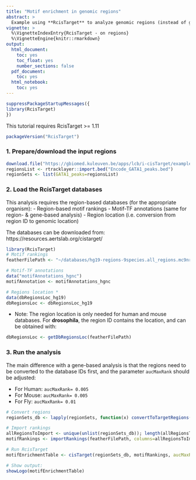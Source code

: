 ```yaml
---
title: "Motif enrichment in genomic regions"
abstract: >
  Example using **RcisTarget** to analyze genomic regions (instead of genes).
vignette: >
  %\VignetteIndexEntry{RcisTarget - on regions}
  %\VignetteEngine{knitr::rmarkdown}
output: 
  html_document:
    toc: yes
    toc_float: yes
    number_sections: false
  pdf_document:
    toc: yes
  html_notebook:
    toc: yes
---
```

```r
suppressPackageStartupMessages({
library(RcisTarget)
})
```

This tutorial requires RcisTarget >= 1.11
```r
packageVersion("RcisTarget")
```

### 1. Prepare/download the input regions

```r
download.file("https://gbiomed.kuleuven.be/apps/lcb/i-cisTarget/examples/input_files/human/peaks/Encode_GATA1_peaks.bed", "Encode_GATA1_peaks.bed")
regionsList <- rtracklayer::import.bed("Encode_GATA1_peaks.bed")
regionSets <- list(GATA1_peaks=regionsList)
```

### 2. Load the RcisTarget databases

This analysis requires the region-based databases (for the appropriate organism):
- Region-based motif rankings
- Motif-TF annotations (same for region- & gene-based analysis)
- Region location (i.e. conversion from region ID to genomic location)

The databases can be downloaded from: https://resources.aertslab.org/cistarget/ 

```r
library(RcisTarget)
# Motif rankings
featherFilePath <- "~/databases/hg19-regions-9species.all_regions.mc9nr.feather"

# Motif-TF annotations
data("motifAnnotations_hgnc")
motifAnnotation <- motifAnnotations_hgnc

# Regions location *
data(dbRegionsLoc_hg19)
dbRegionsLoc <- dbRegionsLoc_hg19
```

* Note: The region location is only needed for human and mouse databases.
For **drosophila**, the region ID contains the location, and can be obtained with:
```r
dbRegionsLoc <- getDbRegionsLoc(featherFilePath)
``` 

### 3. Run the analysis

The main difference with a gene-based analysis is that the regions need to be converted to the database IDs first, and the parameter `aucMaxRank` should be adjusted:

* For Human: `aucMaxRank= 0.005`
* For Mouse: `aucMaxRank= 0.005` 
* For Fly: `aucMaxRank= 0.01`

```r
# Convert regions
regionSets_db <- lapply(regionSets, function(x) convertToTargetRegions(queryRegions=x, targetRegions=dbRegionsLoc))

# Import rankings
allRegionsToImport <- unique(unlist(regionSets_db)); length(allRegionsToImport)
motifRankings <- importRankings(featherFilePath, columns=allRegionsToImport)

# Run RcisTarget
motifEnrichmentTable <- cisTarget(regionSets_db, motifRankings, aucMaxRank=0.005*getNumColsInDB(motifRankings))

# Show output:
showLogo(motifEnrichmentTable)
```

